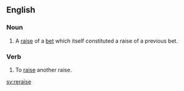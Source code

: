 ==English==

===Noun===
{{en-noun}}

# {{poker}} A [[raise]] of a [[bet]] which itself constituted a raise of a previous bet.

===Verb===
{{en-verb|reraises|reraising|reraised}}

# {{poker}} To [[raise]] another raise.

[[sv:reraise]]